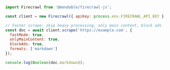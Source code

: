 ```js Node
import Firecrawl from '@mendable/firecrawl-js';

const client = new Firecrawl({ apiKey: process.env.FIRECRAWL_API_KEY });

// Faster scrape: skip heavy processing, only main content, block ads
const doc = await client.scrape('https://example.com', {
  fastMode: true,
  onlyMainContent: true,
  blockAds: true,
  formats: ['markdown']
});

console.log(Boolean(doc.markdown));
```


